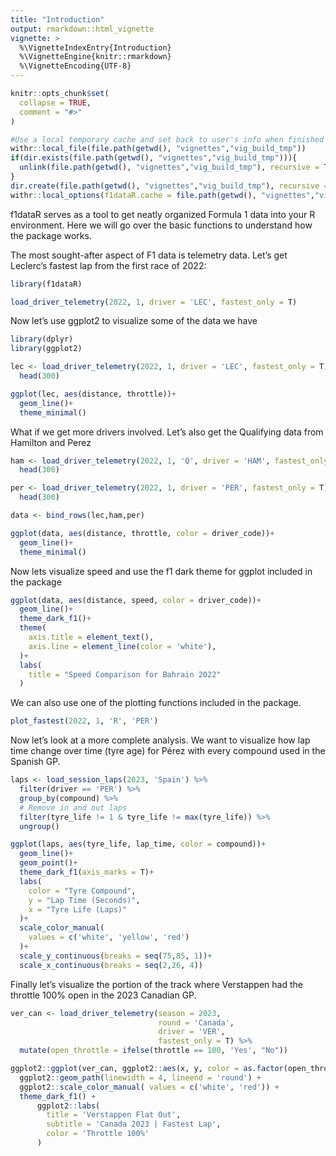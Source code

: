 ```yaml
---
title: "Introduction"
output: rmarkdown::html_vignette
vignette: >
  %\VignetteIndexEntry{Introduction}
  %\VignetteEngine{knitr::rmarkdown}
  %\VignetteEncoding{UTF-8}
---
```


```r
knitr::opts_chunk$set(
  collapse = TRUE,
  comment = "#>"
)

#Use a local temporary cache and set back to user's info when finished vignette build
withr::local_file(file.path(getwd(), "vignettes","vig_build_tmp"))
if(dir.exists(file.path(getwd(), "vignettes","vig_build_tmp"))){
  unlink(file.path(getwd(), "vignettes","vig_build_tmp"), recursive = T, force = T)
}
dir.create(file.path(getwd(), "vignettes","vig_build_tmp"), recursive = TRUE)
withr::local_options(f1dataR.cache = file.path(getwd(), "vignettes","vig_build_tmp"))
```

f1dataR serves as a tool to get neatly organized Formula 1 data into your R environment. Here we will go over the basic functions to understand how the package works.



The most sought-after aspect of F1 data is telemetry data. 
Let's get Leclerc's fastest lap from the first race of 2022:
```r
library(f1dataR)

load_driver_telemetry(2022, 1, driver = 'LEC', fastest_only = T)
```

Now let's use ggplot2 to visualize some of the data we have

```r
library(dplyr)
library(ggplot2)

lec <- load_driver_telemetry(2022, 1, driver = 'LEC', fastest_only = T) %>% 
  head(300)

ggplot(lec, aes(distance, throttle))+
  geom_line()+
  theme_minimal()
```

What if we get more drivers involved. Let's also get the Qualifying data from Hamilton and Perez

```r
ham <- load_driver_telemetry(2022, 1, 'Q', driver = 'HAM', fastest_only = T) %>% 
  head(300)

per <- load_driver_telemetry(2022, 1, driver = 'PER', fastest_only = T) %>% 
  head(300)

data <- bind_rows(lec,ham,per)

ggplot(data, aes(distance, throttle, color = driver_code))+
  geom_line()+
  theme_minimal()

```

Now lets visualize speed and use the f1 dark theme for ggplot included in the package

```r
ggplot(data, aes(distance, speed, color = driver_code))+
  geom_line()+
  theme_dark_f1()+
  theme(
    axis.title = element_text(),
    axis.line = element_line(color = 'white'),
  )+
  labs(
    title = "Speed Comparison for Bahrain 2022"
  )
```


We can also use one of the plotting functions included in the package.

```r
plot_fastest(2022, 1, 'R', 'PER')
```



Now let's look at a more complete analysis. We want to visualize how lap time change over time (tyre age) for Pérez with every compound used in the Spanish GP.

```r
laps <- load_session_laps(2023, 'Spain') %>% 
  filter(driver == 'PER') %>% 
  group_by(compound) %>% 
  # Remove in and out laps
  filter(tyre_life != 1 & tyre_life != max(tyre_life)) %>% 
  ungroup()

ggplot(laps, aes(tyre_life, lap_time, color = compound))+
  geom_line()+
  geom_point()+
  theme_dark_f1(axis_marks = T)+
  labs(
    color = "Tyre Compound",
    y = "Lap Time (Seconds)",
    x = "Tyre Life (Laps)"
  )+
  scale_color_manual(
    values = c('white', 'yellow', 'red')
  )+
  scale_y_continuous(breaks = seq(75,85, 1))+
  scale_x_continuous(breaks = seq(2,26, 4))

```


Finally let's visualize the portion of the track where Verstappen had the throttle 100% open in the 2023 Canadian GP.

```r


ver_can <- load_driver_telemetry(season = 2023, 
                                 round = 'Canada', 
                                 driver = 'VER',
                                 fastest_only = T) %>% 
  mutate(open_throttle = ifelse(throttle == 100, 'Yes', "No"))

ggplot2::ggplot(ver_can, ggplot2::aes(x, y, color = as.factor(open_throttle), group = NA)) +
  ggplot2::geom_path(linewidth = 4, lineend = 'round') +
  ggplot2::scale_color_manual( values = c('white', 'red')) +
  theme_dark_f1() +
      ggplot2::labs(
        title = 'Verstappen Flat Out',
        subtitle = 'Canada 2023 | Fastest Lap',
        color = 'Throttle 100%'
      )

```







